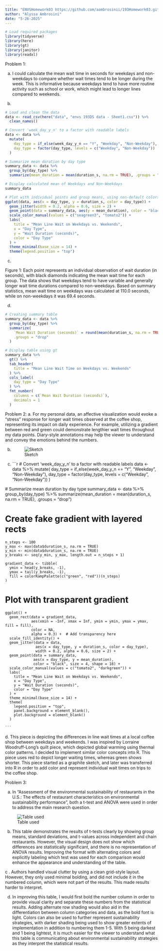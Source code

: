 ```yaml
---
title: "ENVSHomework03 https://github.com/aambrosinii/193Homework03.git"
author: "Alyssa Ambrosini"
date: "5-26-2025"
---
```


```r
# Load required packages
library(tidyverse)
library(here)   
library(gt)        
library(janitor)  
library(readxl)   

```

Problem 1:

a.  I could calculate the mean wait time in seconds for weekdays and non-weekdays to compare whether wait times tend to be longer during the week. This is informative because weekdays tend to have more routine activity such as school or work, which might lead to longer lines compared to weekends.

b.  

```r

# Load and clean the data
data <- read_csv(here("data", "envs 193DS data - Sheet1.csv")) %>%
  clean_names()

# Convert 'week_day_y_n' to a factor with readable labels
data <- data %>%
  mutate(
    day_type = if_else(week_day_y_n == "Y", "Weekday", "Non-Weekday"),
    day_type = factor(day_type, levels = c("Weekday", "Non-Weekday"))
  )

# Summarize mean duration by day type
summary_data <- data %>%
  group_by(day_type) %>%
  summarize(mean_duration = mean(duration_s, na.rm = TRUE), .groups = "drop")

# Display calculated mean of Weekdays and Non-Weekdays
summary_data

# Plot with individual points and group means, using non-default colors
ggplot(data, aes(x = day_type, y = duration_s, color = day_type)) +
  geom_jitter(width = 0.2, alpha = 0.6, size = 2) +
  geom_point(data = summary_data, aes(y = mean_duration), color = "black", size = 4, shape = 18) +
  scale_color_manual(values = c("seagreen3", "tomato2")) +
  labs(
    title = "Mean Line Wait on Weekdays vs. Weekends",
    x = "Day Type",
    y = "Wait Duration (seconds)",
    color = "Day Type"
  ) +
  theme_minimal(base_size = 14) +
  theme(legend.position = "top")
```

c.  

Figure 1: Each point represents an individual observation of wait duration (in seconds), with black diamonds indicating the mean wait time for each group. The data shows that weekdays tend to have variable and generally longer wait time durations compared to non-weekdays. Based on summary statistics, mean wait time on weekdays was calculated at 110.0 seconds, while on non-weekdays it was 69.4 seconds.

d.  

```r

# Creating summary table
summary_data <- data %>%
  group_by(day_type) %>%
  summarize(
    `Mean Wait Duration (seconds)` = round(mean(duration_s, na.rm = TRUE), 1),
    .groups = "drop"
  )

# Display table using gt
summary_data %>%
  gt() %>%
  tab_header(
    title = "Mean Line Wait Time on Weekdays vs. Weekends"
  ) %>%
  cols_label(
    day_type = "Day Type"
  ) %>%
  fmt_number(
    columns = c(`Mean Wait Duration (seconds)`),
    decimals = 1
  )

```

Problem 2: a. For my personal data, an affective visualization would evoke a "stress" response for longer wait times observed at the coffee shop, representing its impact on daily experience. For example, utilizing a gradient between red and green could demonstrate lengthier wait times throughout my data points. Diary-style annotations may help the viewer to understand and convey the emotions behind the numbers.

b.  

    ![Sketch](images/sketch.jpg)

c.  

    ```r


# Convert 'week_day_y_n' to a factor with readable labels
    data <- data %>%
      mutate(
        day_type = if_else(week_day_y_n == "Y", "Weekday", "Non-Weekday"),
        day_type = factor(day_type, levels = c("Weekday", "Non-Weekday"))
      )

 # Summarize mean duration by day type
    summary_data <- data %>%
      group_by(day_type) %>%
      summarize(mean_duration = mean(duration_s, na.rm = TRUE), .groups = "drop")

# Create fake gradient with layered rects
    n_steps <- 100
    y_max <- max(data$duration_s, na.rm = TRUE)
    y_min <- min(data$duration_s, na.rm = TRUE)
    y_breaks <- seq(y_min, y_max, length.out = n_steps + 1)

    gradient_data <- tibble(
      ymin = head(y_breaks, -1),
      ymax = tail(y_breaks, -1),
      fill = colorRampPalette(c("green", "red"))(n_steps)
    )

# Plot with transparent gradient
    ggplot() +
      geom_rect(data = gradient_data,
                aes(xmin = -Inf, xmax = Inf, ymin = ymin, ymax = ymax, fill = fill),
                color = NA,
                alpha = 0.3) +  # Add transparency here
      scale_fill_identity() +
      geom_jitter(data = data,
                  aes(x = day_type, y = duration_s, color = day_type),
                  width = 0.2, alpha = 0.6, size = 2) +
      geom_point(data = summary_data,
                 aes(x = day_type, y = mean_duration),
                 color = "black", size = 4, shape = 18) +
      scale_color_manual(values = c("tomato2", "darkgreen")) +
      labs(
        title = "Mean Line Wait on Weekdays vs. Weekends",
        x = "Day Type",
        y = "Wait Duration (seconds)",
        color = "Day Type"
      ) +
      theme_minimal(base_size = 14) +
      theme(
        legend.position = "top",
        panel.background = element_blank(),
        plot.background = element_blank()
      )

    ```

d\. This piece is depicting the differences in line wait times at a local coffee shop between weekdays and weekends. I was inspired by Lorraine Woodruff-Long's quilt piece, which depicted global warming using thermal color patterns. I decided to implement similar color concepts into R. This piece uses red to depict longer waiting times, whereas green shows shorter. This piece started as a graphite sketch, and later was transferred into R in order to add color and represent individual wait times on trips to the coffee shop.

Problem 3:

a.  In "Assessment of the environmental sustainability of restaurants in the U.S.: The effects of restaurant characteristics on environmental sustainability performance", both a t-test and ANOVA were used in order to address the main research question.

![Table used](images/table.png)

b.  This table demonstrates the results of t-tests clearly by showing group means, standard deviations, and t-values across independent and chain restaurants. However, the visual design does not show which differences are statistically significant, and there is no representation of ANOVA results. Improving the format with alternating colors and explicitly labeling which test was used for each comparison would enhance the appearance and understanding of the table.

c . Authors handled visual clutter by using a clean grid-style layout. However, they only used minimal bolding, and did not include it in the numbered column, which were not part of the results. This made results harder to interpret.

d.  In improving this table, I would first bold the number column in order to provide visual clarity and separate these numbers from the statistical results. Adding alternate row shading would also aid in the differentiation between column categories and data, as the bold font is light. Colors can also be used to further represent sustainability strategies, with darker shading being used to show greater extents of implementation in addition to numbering them 1-5. With 5 being darkest and 1 being lightest, it is much easier for the viewer to understand what this table is communicating about environmental sustainability strategies as they interpret the statistical results.
